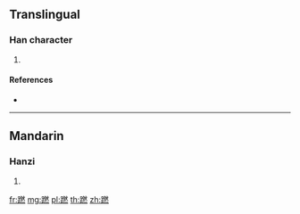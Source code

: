 {{character info/new}}
==Translingual==

===Han character===
{{Han char|rn=157|rad=足|as=12|sn=19|four=|canj=RMBKF}}

# {{defn|Han|sort=足12}}

====References====
* {{Han ref|kx=1232.450|dkj=37842|dj=1705.110|hdz=63740.110|uh=8E68|ud=36456}}

----

==Mandarin==

===Hanzi===
{{cmn-hanzi|pin=[[niǎn]] ([[nian3]])|wg=nien<sup>3</sup>}}

# {{defn|lang=cmn|sort=足12}}

[[fr:蹨]]
[[mg:蹨]]
[[pl:蹨]]
[[th:蹨]]
[[zh:蹨]]